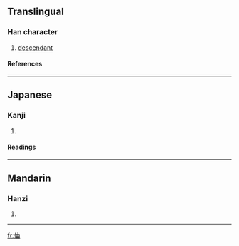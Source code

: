 ==Translingual==
===Han character===
{{Han char|rad=人|as=05|sn=7|four=|canj=人中田 (OLW)}}
# [[descendant]]
====References====
{{Han ref|kx=0097.040|dkj=00479|dj=0205.110|hdz=10133.040|uh=4F37|ud=20279}}
----
==Japanese==
===Kanji===
{{ja-kanji|grade=|rs=人05}}
# {{defn|Japanese}} 
====Readings====
{{ja-readings|on=[[ちゅう]] (chū)|kun=[[よつぎ]] (yotsugi)}}
----
==Mandarin==
===Hanzi===
{{cmn-hanzi|pin=[[zhòu]] (zhou4)|wg=chou<sup>4</sup>}}
# {{defn|Mandarin}}
----
[[fr:伷]]